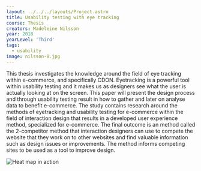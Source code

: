 ---
layout: ../../../layouts/Project.astro
title: Usability testing with eye tracking
course: Thesis
creators: Madeleine Nilsson
year: 2018
yearLevel: 'Third'
tags:
  - usability
image: nilsson-8.jpg
---

This thesis investigates the knowledge around the field of eye tracking within e-commerce, and specifically CDON. Eyetracking is a powerful tool within usability testing and it makes us as designers see what the user is actually looking at on the screen. This paper will present the design process and through usability testing result in how to gather and later on analyse data to benefit e-commerce. The study contains research around the methods of eyetracking and usability testing for e-commerce within the field of interaction design that results in a developed user experience method, specialized for e-commerce. The final outcome is an method called the 2-competitor method that interaction designers can use to compete the website that they work on to other websites and find valuable information such as design issues or improvements. The method informs competing sites to be used as a tool to improve design.

![Heat map in action](nilsson-8.jpg 'Heat map in action')
